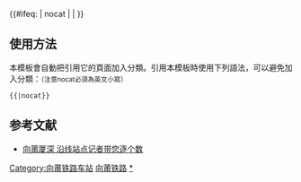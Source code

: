{{鐵道路線|
| 模板名稱 = 向莆铁路
| 名稱 = [[向莆铁路]]
| 代表色 = #0033c9
| Logo = [[File:China Railways.svg|17px]]
| 背景顏色 = #FFFFFF
| 車站列表 = [[南昌西站|南昌西]] - <!--[[岗上站|岗上]] - -->[[三江镇站|三江镇]] - [[大岗站|大岗]] - [[抚州北站|抚州北]] - [[抚州站|抚州]] - [[腾桥站|腾桥]] - [[南城站 (江西)|南城]] - [[南丰站|南丰]] - [[西城站|西城]]（预留） - <br /><table align="center"><tr><td align="right" rowspan=2>[[建宁县北站|建宁县北]] - [[泰宁站|泰宁]] - [[将乐站|将乐]] - [[夏茂站|夏茂]] - [[三明北站|三明北]] - [[尤溪站|尤溪]] - [[中仙站|中仙]] - [[长庆站|长庆]] - [[永泰站 (福建省)|永泰]] &lt; </td><td align="left"><td align="left"> ''[[涵江北站|涵江北]]'' - [[莆田站|莆田]]</td><td rowspan="2" align="centre"></tr><tr><td align="left"><td align="centre"><sub>[[杜坞站|杜坞]]（<以下为[[峰福铁路]]> - [[福州站|福州]]）</td> </tr><tr><td colspan="2"></table>
}}
<includeonly>{{#ifeq: {{{1}}} | nocat | <!--空--> | [[Category:向莆铁路车站]] }}</includeonly>
<noinclude>
==使用方法==
本模板會自動把引用它的頁面加入分類。引用本模板時使用下列語法，可以避免加入分類：<small>（注意nocat必須為英文小寫）</small>
 <nowiki>{{</nowiki>{{PAGENAME}}<nowiki>|nocat}}</nowiki>
==参考文献==
* [http://www.fjsen.com/zhuanti/2007-11/22/content_86222.htm 向莆厦深 沿线站点记者带您逐个数]

[[Category:中國鐵路路線模板|向莆铁路]]
[[Category:向莆铁路车站|*]]
</noinclude>